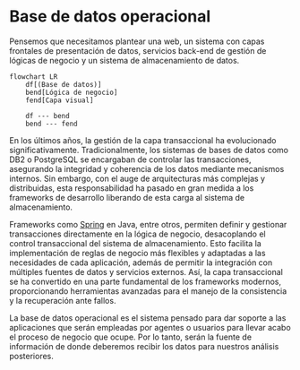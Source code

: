 # Base de datos operacional

Pensemos que necesitamos plantear una web, un sistema con capas frontales de presentación de datos, servicios back-end de gestión de lógicas de negocio y un sistema de almacenamiento de datos.

```mermaid
flowchart LR
    df[(Base de datos)]
    bend[Lógica de negocio]
    fend[Capa visual]

    df --- bend
    bend --- fend
```

En los últimos años, la gestión de la capa transaccional ha evolucionado significativamente. Tradicionalmente, los sistemas de bases de datos como DB2 o PostgreSQL se encargaban de controlar las transacciones, asegurando la integridad y coherencia de los datos mediante mecanismos internos. Sin embargo, con el auge de arquitecturas más complejas y distribuidas, esta responsabilidad ha pasado en gran medida a los frameworks de desarrollo liberando de esta carga al sistema de almacenamiento.

Frameworks como [Spring](https://spring.io/) en Java, entre otros, permiten definir y gestionar transacciones directamente en la lógica de negocio, desacoplando el control transaccional del sistema de almacenamiento. Esto facilita la implementación de reglas de negocio más flexibles y adaptadas a las necesidades de cada aplicación, además de permitir la integración con múltiples fuentes de datos y servicios externos. Así, la capa transaccional se ha convertido en una parte fundamental de los frameworks modernos, proporcionando herramientas avanzadas para el manejo de la consistencia y la recuperación ante fallos.

La base de datos operacional es el sistema pensado para dar soporte a las aplicaciones que serán empleadas por agentes o usuarios para llevar acabo el proceso de negocio que ocupe. Por lo tanto, serán la fuente de información de donde deberemos recibir los datos para nuestros análisis posteriores.